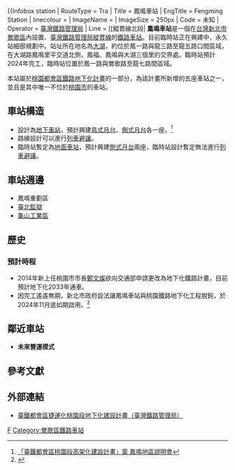 {{新北市未來建設}}
{{About|台灣新北市的鳳鳴車站|其他地區的鳳鳴車站|鳳鳴站}}
{{Infobox station
| RouteType = Tra
| Title = 鳳鳴車站
| EngTitle = Fengming Station
| linecolour = {{台鐵顏色}}
| ImageName = 
| ImageSize = 250px
| Code = 未知
| Operator = {{rint|tw|tra}} [[臺灣鐵路管理局|臺灣鐵路管理局]]
| Line = {{rint|tw|tra}} [[縱貫線北段|{{color]]（興建中）
| country = {{ROC}}
| borough = [[新北市|新北市]][[鶯歌區|鶯歌區]]
| address = 
| StartDate = 2024年11月底（臨時站）
| Style = 臨時站：[[地面車站|地面車站]]<br>永久站：[[地下車站|半地下車站]]<ref>[https://dorts.tycg.gov.tw/business/taoyuan-railway 桃園鐵路地下化] [[桃園市政府捷運工程局|桃園市政府捷運工程局]]</ref>
| TraOldName = 
| TraLevel = 
| TraPlatformS = 臨時站：[[側式月台|側式月台]]二座<br>永久站：[[島式月台|島式月台]]、[[側式月台|側式月台]]各一座
| TraElecCode = 
| TraWeb = 
| TraStartLocal = 基隆
| TraMile = 
| name = 
}}
'''鳳鳴車站'''是一個在[[台灣|台灣]][[新北市|新北市]][[鶯歌區|鶯歌區]]內設置、[[臺灣鐵路管理局|臺灣鐵路管理局]][[縱貫線北段|縱貫線]]的[[鐵路車站|鐵路車站]]。目前臨時站正在興建中，永久站細部規劃中。站址所在地名為[[大湖_(新北市)|大湖]]，約位於鳳一路與龍三路至龍五路口間區域，在大湖路鳳鳴里平交道北側，鳳福、鳳鳴與大湖三個里的交界處。臨時站預計2024年完工，臨時站位置於鳳一路與鶯歌路至龍七路間區域。

本站屬於[[桃園都會區鐵路地下化計畫|桃園都會區鐵路地下化計畫]]的一部分，為該計畫所新增的五座車站之一，並且是其中唯一不位於[[桃園市|桃園市]]的車站。

==車站構造==
*設計為[[地下車站|地下車站]]，預計興建[[島式月台|島式月台]]、[[側式月台|側式月台]]各一座。<ref>[http://search.railway.gov.tw/EAY980521/doc/1021129Brief.pdf 「臺鐵都會區桃園段高架化建設計畫」案 鳳鳴地區說明會]</ref>
*路線設計可以進行[[待避|列車避讓]]。
*臨時站暫定為[[地面車站|地面車站]]，預計興建[[側式月台|側式月台]]兩座，臨時站設計暫定無法進行[[待避|列車避讓]]。

==車站週邊==
*鳳鳴重劃區
*[[臺北監獄|臺北監獄]]
*[[龜山工業區|龜山工業區]]

==歷史==
===預計時程===
*2014年新上任桃園市市長[[鄭文燦|鄭文燦]]欲向交通部申請更改為地下化鐵路計畫，目前預計地下化2033年通車。
*因完工遙遙無期，新北市政府設法讓鳳鳴車站與桃園鐵路地下化工程脫鉤，於2024年11月底如期啟用。<ref>{{Cite news|author=陳俊雄|title=鳳鳴臨時簡易車站2024完工 6.1億經費中央負擔|url=https://m.ltn.com.tw/amp/news/life/breakingnews/2871111=自由時報|date=2019-08-01|accessdate=2020-12-03|archive-date=2019-08-04|archive-url=https://web.archive.org/web/20190804161824/https://m.ltn.com.tw/amp/news/life/breakingnews/2871111%3D%25E8%2587%25AA%25E7%2594%25B1%25E6%2599%2582%25E5%25A0%25B1|dead-url=no}}</ref>

==鄰近車站==
*'''未來營運模式'''
{{start rail box|[[臺灣鐵路管理局|臺灣鐵路管理局]]}}
{{s-inop|[[鶯歌車站|鶯歌車站]]}}
{{s-line|[[縱貫線北段|縱貫線]]|（[[桃園都會區鐵路地下化計畫|桃園鐵路地下化]]）<br>（興建中）|#0008BD}}
{{s-inop|[[桃園車站_(臺鐵)|桃園車站]]}}
{{end box}}

==參考文獻==
{{reflist}}

==外部連結==
*[https://web.archive.org/web/20090925172833/http://www.railway.gov.tw/EAY980521/index.htm 臺鐵都會區捷運化桃園段地下化建設計畫（臺灣鐵路管理局）]

{{台灣鐵路縱貫線北段}}
{{桃園鐵路地下化}}

{{DEFAULTSORT:Fengming Station}}
[[Category:縱貫線北段車站|F]]
[[Category:鶯歌區鐵路車站|Category:鶯歌區鐵路車站]]